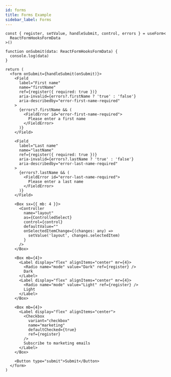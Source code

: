 ```yaml
---
id: forms
title: Forms Example
sidebar_label: Forms
---
```


```tsx
const { register, setValue, handleSubmit, control, errors } = useForm<
  ReactFormHooksFormData
>()

function onSubmit(data: ReactFormHooksFormData) {
  console.log(data)
}

return (
  <form onSubmit={handleSubmit(onSubmit)}>
    <Field
      label="First name"
      name="firstName"
      ref={register({ required: true })}
      aria-invalid={errors?.firstName ? 'true' : 'false'}
      aria-describedby="error-first-name-required"
    >
      {errors?.firstName && (
        <FieldError id="error-first-name-required">
          Please enter a first name
        </FieldError>
      )}
    </Field>

    <Field
      label="Last name"
      name="lastName"
      ref={register({ required: true })}
      aria-invalid={errors?.lastName ? 'true' : 'false'}
      aria-describedby="error-last-name-required"
    >
      {errors?.lastName && (
        <FieldError id="error-last-name-required">
          Please enter a last name
        </FieldError>
      )}
    </Field>

    <Box sx={{ mb: 4 }}>
      <Controller
        name="layout"
        as={ControlledSelect}
        control={control}
        defaultValue=""
        onSelectedItemChange={(changes: any) =>
          setValue('layout', changes.selectedItem)
        }
      />
    </Box>

    <Box mb={4}>
      <Label display="flex" alignItems="center" mr={4}>
        <Radio name="mode" value="Dark" ref={register} />
        Dark
      </Label>
      <Label display="flex" alignItems="center" mr={4}>
        <Radio name="mode" value="Light" ref={register} />
        Light
      </Label>
    </Box>

    <Box mb={4}>
      <Label display="flex" alignItems="center">
        <Checkbox
          variant="checkbox"
          name="marketing"
          defaultChecked={true}
          ref={register}
        />
        Subscribe to marketing emails
      </Label>
    </Box>

    <Button type="submit">Submit</Button>
  </form>
)
```
